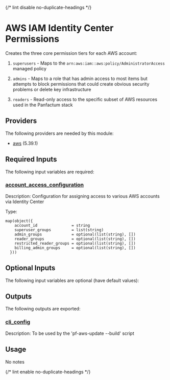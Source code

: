 
{/* lint disable no-duplicate-headings */}

# AWS IAM Identity Center Permissions

<ModuleHeader name="aws_iam_identity_center_permissions" sourceHref="https://github.com/Panfactum/stack/tree/main/packages/infrastructure/aws_iam_identity_center_permissions" status="stable" type="live" />

Creates the three core permission tiers for each AWS account:

1. `superusers` - Maps to the `arn:aws:iam::aws:policy/AdministratorAccess` managed policy

2. `admins` - Maps to a role that has admin access to most items but attempts to block permissions that could create obvious security problems or delete key infrastructure

3. `readers` - Read-only access to the specific subset of AWS resources used in the Panfactum stack

## Providers

The following providers are needed by this module:

* [aws](https://registry.terraform.io/providers/hashicorp/aws/5.39.1/docs) (5.39.1)

## Required Inputs

The following input variables are required:

### <a name="input_account_access_configuration" /> [account\_access\_configuration](#input_account_access_configuration)

Description: Configuration for assigning access to various AWS accounts via Identity Center

Type:

```hcl
map(object({
    account_id               = string
    superuser_groups         = list(string)
    admin_groups             = optional(list(string), [])
    reader_groups            = optional(list(string), [])
    restricted_reader_groups = optional(list(string), [])
    billing_admin_groups     = optional(list(string), [])
  }))
```

## Optional Inputs

The following input variables are optional (have default values):

## Outputs

The following outputs are exported:

### <a name="output_cli_config" /> [cli\_config](#output_cli_config)

Description: To be used by the 'pf-aws-update --build' script

## Usage

No notes

{/* lint enable no-duplicate-headings */}
